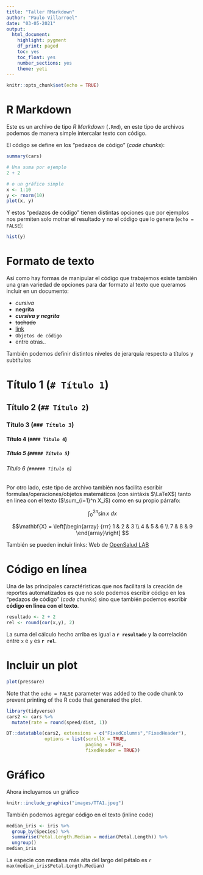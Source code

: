 ```yaml
---
title: "Taller RMarkdown"
author: "Paulo Villarroel"
date: "03-05-2021"
output:
  html_document:
    highlight: pygment
    df_print: paged
    toc: yes
    toc_float: yes
    number_sections: yes
    theme: yeti
---
```


```r
knitr::opts_chunk$set(echo = TRUE)
```

#  R Markdown

Este es un archivo de tipo *R Markdown* (`.Rmd`), en este tipo de archivos podemos de manera simple intercalar texto con código.

El código se define en los "pedazos de código" (*code chunks*):

```r
summary(cars)
```

```r
# Una suma por ejemplo
2 + 2
```

```r
# o un gráfico simple
x <- 1:10
y <- rnorm(10)
plot(x, y)
```


Y estos "pedazos de código" tienen distintas opciones que por ejemplos nos permiten solo motrar el resultado y no el código que lo genera (`echo = FALSE`):

```r
hist(y)
```

# Formato de texto

Así como hay formas de manipular el código que trabajemos existe también una gran variedad de opciones para dar formato al texto que queramos incluir en un documento:

- *cursiva* 
- **negrita** 
- __*cursiva y negrita*__ 
- ~~tachado~~ 
- [link](https://gobierno.uai.cl/centro-investigacion/goblab-uai/) 
- `Objetos de código` 
- entre otras..

También podemos definir distintos niveles de jerarquía respecto a títulos y subtítulos


# Título 1 (`# Título 1`)
## Título 2 (`## Título 2`) 
### Título 3 (`### Título 3`)
#### Título 4 (`#### Título 4`)
##### Título 5 (`##### Título 5`)
###### Título 6 (`###### Título 6`)

Por otro lado, este tipo de archivo también nos facilita escribir formulas/operaciones/objetos matemáticos (con sintáxis $\LaTeX$) tanto en linea con el texto ($\sum_{i=1}^n X_i$) como en su propio párrafo:

$$\int_0^{2\pi} \sin x~dx$$ 

$$\mathbf{X} = \left[\begin{array}
{rrr}
1 & 2 & 3 \\
4 & 5 & 6 \\
7 & 8 & 9
\end{array}\right] $$

También se pueden incluir links: Web de [OpenSalud LAB](http://www.opensaludlab.org)



# Código en línea

Una de las principales caractéristicas que nos facilitará la creación de reportes automatizados es que no solo podemos escribir código en los "pedazos de código" (*code chunks*) sino que también podemos escribir **código en línea con el texto**.

```r
resultado <- 2 + 2
rel <- round(cor(x,y), 2)
```

La suma del cálculo hecho arriba es igual a **`r resultado`** y la correlación entre `x` e `y` es **`r rel`**.


# Incluir un plot

```r
plot(pressure)
```

Note that the `echo = FALSE` parameter was added to the code chunk to prevent printing of the R code that generated the plot.

```r

library(tidyverse)
cars2 <- cars %>% 
  mutate(rate = round(speed/dist, 1))

DT::datatable(cars2, extensions = c("FixedColumns","FixedHeader"),
              options = list(scrollX = TRUE,
                             paging = TRUE,
                             fixedHeader = TRUE))
```

# Gráfico

Ahora incluyamos un gráfico

```r
knitr::include_graphics("images/TTA1.jpeg")

```

También podemos agregar código en el texto (inline code)

```r
median_iris <- iris %>% 
  group_by(Species) %>% 
  summarise(Petal.Length.Median = median(Petal.Length)) %>% 
  ungroup()
median_iris
```


La especie con mediana más alta del largo del pétalo es `r max(median_iris$Petal.Length.Median)`


